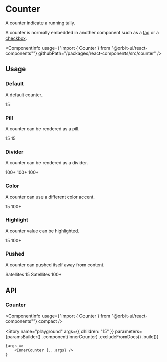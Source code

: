 
<Meta
    title="Components/Counter"
    id="counter"
/>

# Counter

<Tagline>A counter indicate a running tally.</Tagline>

A counter is normally embedded in another component such as a [tag](?path=/docs/tag--default-story) or a [checkbox](?path=/docs/checkbox--default-story).

<ComponentInfo
    usage={"import { Counter } from \"@orbit-ui/react-components\""}
    githubPath="/packages/react-components/src/counter"
/>

## Usage

### Default

A default counter.

<Canvas>
    <Story name="default">
        <Counter>15</Counter>
    </Story>
</Canvas>

### Pill

A counter can be rendered as a pill.

<Canvas>
    <Story name="pill">
        <Inline verticalAlign="center">
            <Counter size="sm">15</Counter>
            <Counter>15</Counter>
        </Inline>
    </Story>
</Canvas>

### Divider

A counter can be rendered as a divider.

<Canvas>
    <Story name="divider">
        <Inline verticalAlign="end">
            <Counter size="sm" variant="divider">100+</Counter>
            <Counter variant="divider">100+</Counter>
            <Text size="lg">
                <Counter size="inherit" variant="divider">100+</Counter>
            </Text>
        </Inline>
    </Story>
</Canvas>

### Color

A counter can use a different color accent.

<Canvas>
    <Story name="color">
        <Inline verticalAlign="center">
            <Counter color="light">15</Counter>
            <Counter color="light" variant="divider">100+</Counter>
        </Inline>
    </Story>
</Canvas>

### Highlight

A counter value can be highlighted.

<Canvas>
    <Story name="highlight">
        <Inline verticalAlign="center">
            <Counter highlight color="light">15</Counter>
            <Counter highlight color="light" variant="divider">100+</Counter>
        </Inline>
    </Story>
</Canvas>

### Pushed

A counter can pushed itself away from content.

<Canvas>
    <Story name="pushed">
        <Inline verticalAlign="center">
            <Box className="flex">
                Satellites <Counter pushed color="light">15</Counter>
            </Box>
            <Box className="flex">
                Satellites <Counter pushed color="light" variant="divider">100+</Counter>
            </Box>
        </Inline>
    </Story>
</Canvas>

## API

### Counter

<ComponentInfo
    usage={"import { Counter } from \"@orbit-ui/react-components\""}
    compact
/>

<ArgsTable of={InnerCounter} />

<Story
    name="playground"
    args={{
        children: "15"
    }}
    parameters={paramsBuilder()
        .component(InnerCounter)
        .excludeFromDocs()
        .build()}
>
    {args =>
        <InnerCounter {...args} />
    }
</Story>

